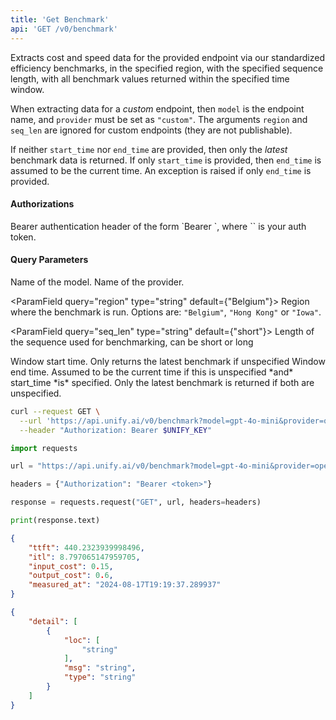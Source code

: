 ```yaml
---
title: 'Get Benchmark'
api: 'GET /v0/benchmark'
---
```

Extracts cost and speed data for the provided endpoint via our standardized
efficiency benchmarks, in the specified region, with the specified sequence length,
with all benchmark values returned within the specified time window.

When extracting data for a *custom* endpoint, then `model` is the endpoint name, and
`provider` must be set as `"custom"`. The arguments `region` and `seq_len` are
ignored for custom endpoints (they are not publishable).

If neither `start_time` nor `end_time` are provided, then only the *latest*
benchmark data is returned. If only `start_time` is provided, then `end_time` is
assumed to be the current time. An exception is raised if only `end_time` is
provided.

#### Authorizations

<ParamField header="Authorization" type="string" required="true">
  Bearer authentication header of the form `Bearer <token>`, where `<token>` is your auth token.
</ParamField>

#### Query Parameters

<ParamField query="model" type="string" required="true">
Name of the model.
</ParamField>

<ParamField query="provider" type="string" required="true">
Name of the provider.
</ParamField>

<ParamField query="region" type="string"  default={"Belgium"}>
Region where the benchmark is run.
        Options are: `"Belgium"`, `"Hong Kong"` or `"Iowa"`.
</ParamField>

<ParamField query="seq_len" type="string"  default={"short"}>
Length of the sequence used for benchmarking, can be short or long
</ParamField>

<ParamField query="start_time" type="string" >
Window start time. Only returns the latest benchmark if unspecified
</ParamField>

<ParamField query="end_time" type="string" >
Window end time. Assumed to be the current time if this is unspecified *and* start_time *is* specified. Only the latest benchmark is returned if both are unspecified.
</ParamField>

<RequestExample>

```bash cURL
curl --request GET \
  --url 'https://api.unify.ai/v0/benchmark?model=gpt-4o-mini&provider=openai&region=Belgium&seq_len=short&start_time=2024-07-12T04:20:32.808410&end_time=2024-08-12T04:20:32.808410' \
  --header "Authorization: Bearer $UNIFY_KEY"
```

```python Python
import requests

url = "https://api.unify.ai/v0/benchmark?model=gpt-4o-mini&provider=openai&region=Belgium&seq_len=short&start_time=2024-07-12T04:20:32.808410&end_time=2024-08-12T04:20:32.808410"

headers = {"Authorization": "Bearer <token>"}

response = requests.request("GET", url, headers=headers)

print(response.text)
```

</RequestExample>
<ResponseExample>

```json 200
{
    "ttft": 440.2323939998496,
    "itl": 8.797065147959705,
    "input_cost": 0.15,
    "output_cost": 0.6,
    "measured_at": "2024-08-17T19:19:37.289937"
}
```

```json 422
{
    "detail": [
        {
            "loc": [
                "string"
            ],
            "msg": "string",
            "type": "string"
        }
    ]
}
```

</ResponseExample>
